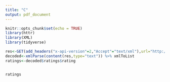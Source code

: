```yaml
---
title: "C"
output: pdf_document
---
```


```r
knitr::opts_chunk$set(echo = TRUE)
library(httr)
library(XML)
library(tidyverse)
```

```r
res<-GET(add_headers("x-api-version"=2,"Accept"="text/xml"),url="http://api.ratings.food.gov.uk/Ratings")
decoded<-xmlParse(content(res,type="text")) %>% xmlToList
ratings<-decoded$ratings$rating


ratings


```